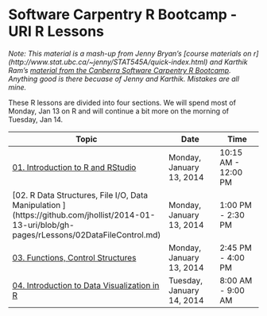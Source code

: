 Software Carpentry R Bootcamp - URI R Lessons
========================================================

*Note: This material is a mash-up from Jenny Bryan's [course materials on r] (http://www.stat.ubc.ca/~jenny/STAT545A/quick-index.html) and Karthik Ram's [material from the Canberra Software Carpentry R Bootcamp](https://github.com/swcarpentry/2013-10-09-canberra).  Anything good is there becuase of Jenny and Karthik.  Mistakes are all mine.*

These R lessons are divided into four sections. We will spend most of Monday, Jan 13 on R and will continue a bit more on the morning of Tuesday, Jan 14.

| Topic | Date | Time |
| ----- | ---- | ---- |
| [01. Introduction to R and RStudio](https://github.com/jhollist/2014-01-13-uri/blob/gh-pages/rLessons/01Intro.md)| Monday, January 13, 2014 | 10:15 AM - 12:00 PM |
| [02. R Data Structures, File I/O, Data Manipulation ] (https://github.com/jhollist/2014-01-13-uri/blob/gh-pages/rLessons/02DataFileControl.md) | Monday, January 13, 2014 | 1:00 PM - 2:30 PM |
| [03. Functions, Control Structures](https://github.com/jhollist/2014-01-13-uri/blob/gh-pages/rLessons/03Functions.md)| Monday, January 13, 2014 | 2:45 PM - 4:00 PM |
| [04. Introduction to Data Visualization in R](https://github.com/jhollist/2014-01-13-uri/blob/gh-pages/rLessons/04DataViz.md)| Tuesday, January 14, 2014 | 8:00 AM - 9:00 AM |






